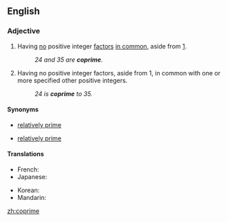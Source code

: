 ==English==
{{wikipedia}}

===Adjective===
{{en-adj|-}}

# {{mathematics|of two or more positive integers}} Having [[no]] positive integer [[factor]]s [[in common]], aside from [[1]].
#: ''24 and 35 are '''coprime'''.''
# {{mathematics|of a positive integer}} Having no positive integer factors, aside from 1, in common with one or more specified other positive integers.
#:''24 is '''coprime''' to 35.''

====Synonyms====
* {{sense|having no factors in common}} [[relatively prime]]
* {{sense|having no factors in common with}} [[relatively prime]]

====Translations====
{{trans-top|Having no factors in common}}
* French: {{t+|fr|premiers entre eux}}
* Japanese: {{t+|ja|互いに素|tr=tagai ni so}}
{{trans-mid}}
* Korean: {{t|ko|서로소|tr=seoroso|sc=Kore}}
* Mandarin: {{t|zh|互质}}
{{trans-bottom}}

[[zh:coprime]]